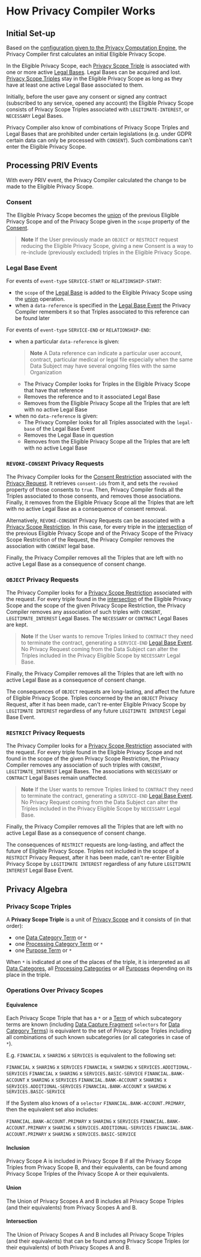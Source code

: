 # How Privacy Compiler Works

## Initial Set-up

Based on the [configuration given to the Privacy Computation Engine](./pce.mdx#configuring-your-privacy-computation-engine), the Privacy Compiler first calculates an initial Eligible Privacy Scope.

In the Eligible Privacy Scope, each [Privacy Scope Triple](#triple) is associated with one or more active [Legal Bases](https://github.com/blindnet-io/product-management/blob/main/refs/schemas/priv/RFC-PRIV.md#legal-base).
Legal Bases can be acquired and lost.
[Privacy Scope Triples](#triple) stay in the Eligible Privacy Scope as long as they have at least one active Legal Base associated to them.

Initially, before the user gave any consent or signed any contract (subscribed to any service, opened any account) the Eligible Privacy Scope consists of Privacy Scope Triples associated with `LEGITIMATE-INTEREST`, or `NECESSARY` Legal Bases.

Privacy Compiler also know of combinations of Privacy Scope Triples and Legal Bases that are prohibited under certain legislations (e.g. under GDPR certain data can only be processed with `CONSENT`).
Such combinations can't enter the Eligible Privacy Scope.

## Processing PRIV Events

With every PRIV event, the Privacy Compiler calculated the change to be made to the Eligible Privacy Scope.

### Consent

The Eligible Privacy Scope becomes the [union](#union) of the previous Eligible Privacy Scope and of the Privacy Scope given in the `scope` property of the [Consent](https://github.com/blindnet-io/product-management/blob/main/refs/schemas/priv/RFC-PRIV.md#consent).

> **Note**
> If the User previously made an `OBJECT` or `RESTRICT` request reducing the Eligible Privacy Scope, giving a new Consent is a way to re-include (previously excluded) triples in the Eligible Privacy Scope.

### Legal Base Event

For events of `event-type` `SERVICE-START` or `RELATIONSHIP-START`:
- the `scope` of the [Legal Base](https://github.com/blindnet-io/product-management/blob/main/refs/schemas/priv/RFC-PRIV.md#legal-base) is added to the Eligible Privacy Scope using the [union](#union) operation.
- when a `data-reference` is specified in the [Legal Base Event](https://github.com/blindnet-io/product-management/blob/main/refs/schemas/priv/RFC-PRIV.md#legal-base-event) the Privacy Compiler remembers it so that Triples associated to this reference can be found later

For events of `event-type` `SERVICE-END` or `RELATIONSHIP-END`:
- when a particular `data-reference` is given:
    > **Note**
    > A Data reference can indicate a particular user account, contract, particular medical or legal file especially when the same Data Subject may have several ongoing files with the same Organization
    - The Privacy Compiler looks for Triples in the Eligible Privacy Scope that have that reference
    - Removes the reference and to it associated Legal Base
    - Removes from the Eligible Privacy Scope all the Triples that are left with no active Legal Base
- when no `data-reference` is given:
    - The Privacy Compiler looks for all Triples associated with the `legal-base` of the Legal Base Event
    - Removes the Legal Base in question
    - Removes from the Eligible Privacy Scope all the Triples that are left with no active Legal Base

### `REVOKE-CONSENT` Privacy Requests

The Privacy Compiler looks for the [Consent Restriction](https://github.com/blindnet-io/product-management/blob/main/refs/schemas/priv/RFC-PRIV.md#consent-restriction) associated with the [Privacy Request](https://github.com/blindnet-io/product-management/blob/main/refs/schemas/priv/RFC-PRIV.md#privacy-request).
It retrieves `consent-ids` from it, and sets the `revoked` property of those consents to `true`.
Then, Privacy Compiler finds all the Triples associated to those consents, and removes those associations.
Finally, it removes from the Eligible Privacy Scope all the Triples that are left with no active Legal Base as a consequence of consent removal.

Alternatively, `REVOKE-CONSENT` Privacy Requests can be associated with a [Privacy Scope Restriction](https://github.com/blindnet-io/product-management/blob/main/refs/schemas/priv/RFC-PRIV.md#privacy-scope).
In this case, for every triple in the [intersection](#intersection) of the previous Eligible Privacy Scope and of the Privacy Scope of the Privacy Scope Restriction of the Request, the Privacy Compiler removes the association with `CONSENT` legal base.

Finally, the Privacy Compiler removes all the Triples that are left with no active Legal Base as a consequence of consent change.

### `OBJECT` Privacy Requests
The Privacy Compiler looks for a [Privacy Scope Restriction](https://github.com/blindnet-io/product-management/blob/main/refs/schemas/priv/RFC-PRIV.md#privacy-scope) associated with the request.
For every triple found in the [intersection](#intersection) of the Eligible Privacy Scope and the scope of the given Privacy Scope Restriction, the Privacy Compiler removes any association of such triples with `CONSENT`, `LEGITIMATE_INTEREST` Legal Bases.
The `NECESSARY` or `CONTRACT` Legal Bases are kept.

> **Note**
> If the User wants to remove Triples linked to `CONTRACT` they need to terminate the contract, generating a `SERVICE-END` [Legal Base Event](https://github.com/blindnet-io/product-management/blob/main/refs/schemas/priv/RFC-PRIV.md#legal-base-event).
> No Privacy Request coming from the Data Subject can alter the Triples included in the Privacy Eligible Scope by `NECESSARY` Legal Base.

Finally, the Privacy Compiler removes all the Triples that are left with no active Legal Base as a consequence of consent change.

The consequences of `OBJECT` requests are long-lasting, and affect the future of Eligible Privacy Scope.
Triples concerned by the an `OBJECT` Privacy Request, after it has been made, can't re-enter Eligible Privacy Scope by `LEGITIMATE INTEREST` regardless of any future `LEGITIMATE INTEREST` Legal Base Event.

### `RESTRICT` Privacy Requests
The Privacy Compiler looks for a [Privacy Scope Restriction](https://github.com/blindnet-io/product-management/blob/main/refs/schemas/priv/RFC-PRIV.md#privacy-scope) associated with the request.
For every triple found in the Eligible Privacy Scope and not found in the scope of the given Privacy Scope Restriction, the Privacy Compiler removes any association of such triples with `CONSENT`, `LEGITIMATE_INTEREST` Legal Bases.
The associations with `NECESSARY` or `CONTRACT` Legal Bases remain unaffected.

> **Note**
> If the User wants to remove Triples linked to `CONTRACT` they need to terminate the contract, generating a `SERVICE-END` [Legal Base Event](https://github.com/blindnet-io/product-management/blob/main/refs/schemas/priv/RFC-PRIV.md#legal-base-event).
> No Privacy Request coming from the Data Subject can alter the Triples included in the Privacy Eligible Scope by `NECESSARY` Legal Base.

Finally, the Privacy Compiler removes all the Triples that are left with no active Legal Base as a consequence of consent change.

The consequences of `RESTRICT` requests are long-lasting, and affect the future of Eligible Privacy Scope.
Triples not included in the scope of a `RESTRICT` Privacy Request, after it has been made, can't re-enter Eligible Privacy Scope by `LEGITIMATE INTEREST` regardless of any future `LEGITIMATE INTEREST` Legal Base Event.

## Privacy Algebra

### Privacy Scope Triples

A **<a name="triple"></a>Privacy Scope Triple** is a unit of [Privacy Scope](RFC-PRIV.md#privacy-scope)
and it consists of (in that order):
- one [Data Category Term](https://github.com/blindnet-io/product-management/blob/main/refs/schemas/priv/./https://github.com/blindnet-io/product-management/blob/main/refs/schemas/priv/RFC-PRIV.md#data-categories) or `*`
- one [Processing Category Term](https://github.com/blindnet-io/product-management/blob/main/refs/schemas/priv/RFC-PRIV.md#processing-categories) or `*`
- one [Purpose Term](https://github.com/blindnet-io/product-management/blob/main/refs/schemas/priv/RFC-PRIV.md#purpose) or `*`

When `*` is indicated at one of the places of the triple, it is interpreted as all [Data Categores](https://github.com/blindnet-io/product-management/blob/main/refs/schemas/priv/RFC-PRIV.md#data-categories), all [Processing Categories](https://github.com/blindnet-io/product-management/blob/main/refs/schemas/priv/RFC-PRIV.md#processing-categories) or all [Purposes](https://github.com/blindnet-io/product-management/blob/main/refs/schemas/priv/RFC-PRIV.md#purpose) depending on its place in the triple.

### Operations Over Privacy Scopes

#### Equivalence

Each Privacy Scope Triple that has a `*` or a [Term](https://github.com/blindnet-io/product-management/blob/main/refs/schemas/priv/RFC-PRIV.md#terms) of which subcategory terms are known (including [Data Capture Fragment](https://github.com/blindnet-io/product-management/blob/main/refs/schemas/priv/RFC-PRIV.md#data-capture-fragments) `selectors` for [Data Category Terms](https://github.com/blindnet-io/product-management/blob/main/refs/schemas/priv/RFC-PRIV.md#data-categories)) is equivalent to the set of Privacy Scope Triples including all combinations of such known subcategories (or all categories in case of `*`).

E.g. `FINANCIAL` x `SHARING` x `SERVICES` is equivalent to the following set:

`FINANCIAL` x `SHARING` x `SERVICES`
`FINANCIAL` x `SHARING` x `SERVICES.ADDITIONAL-SERVICES`
`FINANCIAL` x `SHARING` x `SERVICES.BASIC-SERVICE`
`FINANCIAL.BANK-ACCOUNT` x `SHARING` x `SERVICES`
`FINANCIAL.BANK-ACCOUNT` x `SHARING` x `SERVICES.ADDITIONAL-SERVICES`
`FINANCIAL.BANK-ACCOUNT` x `SHARING` x `SERVICES.BASIC-SERVICE`

If the System also knows of a `selector` `FINANCIAL.BANK-ACCOUNT.PRIMARY`, then the equivalent set also includes:

`FINANCIAL.BANK-ACCOUNT.PRIMARY` x `SHARING` x `SERVICES`
`FINANCIAL.BANK-ACCOUNT.PRIMARY` x `SHARING` x `SERVICES.ADDITIONAL-SERVICES`
`FINANCIAL.BANK-ACCOUNT.PRIMARY` x `SHARING` x `SERVICES.BASIC-SERVICE`

#### Inclusion

Privacy Scope A is included in Privacy Scope B if all the Privacy Scope Triples from Privacy Scope B, and their equivalents, can be found among Privacy Scope Triples of the Privacy Scope A or their equivalents.

#### Union

The Union of Privacy Scopes A and B includes all Privacy Scope Triples (and their equivalents) from Privacy Scopes A and B.

#### Intersection

The Union of Privacy Scopes A and B includes all Privacy Scope Triples (and their equivalents) that can be found among Privacy Scope Triples (or their equivalents) of both Privacy Scopes A and B.

